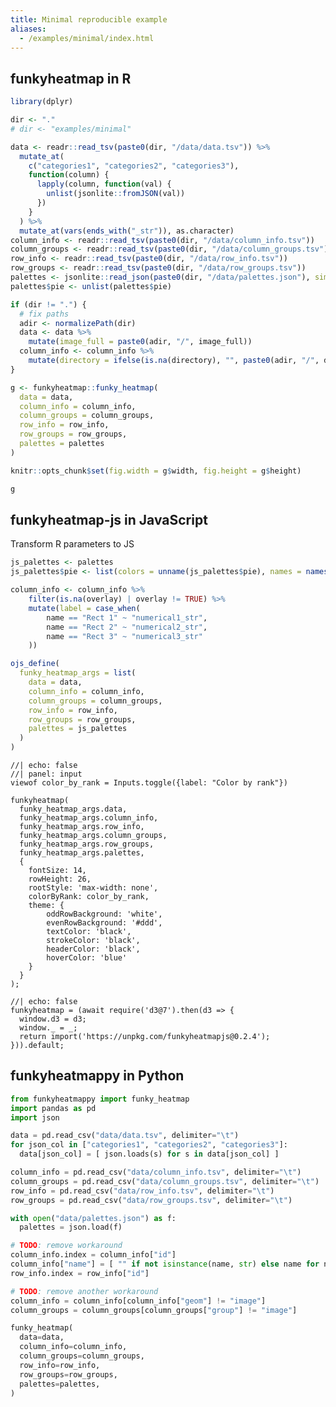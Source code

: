 ```yaml
---
title: Minimal reproducible example
aliases: 
  - /examples/minimal/index.html
---
```


## funkyheatmap in R
```r
library(dplyr)

dir <- "."
# dir <- "examples/minimal"

data <- readr::read_tsv(paste0(dir, "/data/data.tsv")) %>%
  mutate_at(
    c("categories1", "categories2", "categories3"),
    function(column) {
      lapply(column, function(val) {
        unlist(jsonlite::fromJSON(val))
      })
    }
  ) %>%
  mutate_at(vars(ends_with("_str")), as.character)
column_info <- readr::read_tsv(paste0(dir, "/data/column_info.tsv"))
column_groups <- readr::read_tsv(paste0(dir, "/data/column_groups.tsv"))
row_info <- readr::read_tsv(paste0(dir, "/data/row_info.tsv"))
row_groups <- readr::read_tsv(paste0(dir, "/data/row_groups.tsv"))
palettes <- jsonlite::read_json(paste0(dir, "/data/palettes.json"), simplifyVector = TRUE)
palettes$pie <- unlist(palettes$pie)
```

```r
if (dir != ".") {
  # fix paths
  adir <- normalizePath(dir)
  data <- data %>%
    mutate(image_full = paste0(adir, "/", image_full))
  column_info <- column_info %>%
    mutate(directory = ifelse(is.na(directory), "", paste0(adir, "/", directory)))
}
```

```r
g <- funkyheatmap::funky_heatmap(
  data = data,
  column_info = column_info,
  column_groups = column_groups,
  row_info = row_info,
  row_groups = row_groups,
  palettes = palettes
)
```

```r
knitr::opts_chunk$set(fig.width = g$width, fig.height = g$height)
```

```r
g
```

## funkyheatmap-js in JavaScript

Transform R parameters to JS

```r
js_palettes <- palettes
js_palettes$pie <- list(colors = unname(js_palettes$pie), names = names(js_palettes$pie))

column_info <- column_info %>%
    filter(is.na(overlay) | overlay != TRUE) %>%
    mutate(label = case_when(
        name == "Rect 1" ~ "numerical1_str",
        name == "Rect 2" ~ "numerical2_str",
        name == "Rect 3" ~ "numerical3_str"
    ))

ojs_define(
  funky_heatmap_args = list(
    data = data,
    column_info = column_info,
    column_groups = column_groups,
    row_info = row_info,
    row_groups = row_groups,
    palettes = js_palettes
  )
)
```

```ojs
//| echo: false
//| panel: input
viewof color_by_rank = Inputs.toggle({label: "Color by rank"})
```

```ojs
funkyheatmap(
  funky_heatmap_args.data,
  funky_heatmap_args.column_info,
  funky_heatmap_args.row_info,
  funky_heatmap_args.column_groups,
  funky_heatmap_args.row_groups,
  funky_heatmap_args.palettes,
  {
    fontSize: 14,
    rowHeight: 26,
    rootStyle: 'max-width: none',
    colorByRank: color_by_rank,
    theme: {
        oddRowBackground: 'white',
        evenRowBackground: '#ddd',
        textColor: 'black',
        strokeColor: 'black',
        headerColor: 'black',
        hoverColor: 'blue'
    }
  }
);
```

```ojs
//| echo: false
funkyheatmap = (await require('d3@7').then(d3 => {
  window.d3 = d3;
  window._ = _;
  return import('https://unpkg.com/funkyheatmapjs@0.2.4');
})).default;
```

## funkyheatmappy in Python

```python
from funkyheatmappy import funky_heatmap
import pandas as pd
import json

data = pd.read_csv("data/data.tsv", delimiter="\t")
for json_col in ["categories1", "categories2", "categories3"]:
  data[json_col] = [ json.loads(s) for s in data[json_col] ]

column_info = pd.read_csv("data/column_info.tsv", delimiter="\t")
column_groups = pd.read_csv("data/column_groups.tsv", delimiter="\t")
row_info = pd.read_csv("data/row_info.tsv", delimiter="\t")
row_groups = pd.read_csv("data/row_groups.tsv", delimiter="\t")

with open("data/palettes.json") as f:
  palettes = json.load(f)
```

```python
# TODO: remove workaround
column_info.index = column_info["id"]
column_info["name"] = [ "" if not isinstance(name, str) else name for name in column_info["name"] ]
row_info.index = row_info["id"]

# TODO: remove another workaround
column_info = column_info[column_info["geom"] != "image"]
column_groups = column_groups[column_groups["group"] != "image"]

funky_heatmap(
  data=data,
  column_info=column_info,
  column_groups=column_groups,
  row_info=row_info,
  row_groups=row_groups,
  palettes=palettes,
)
```
